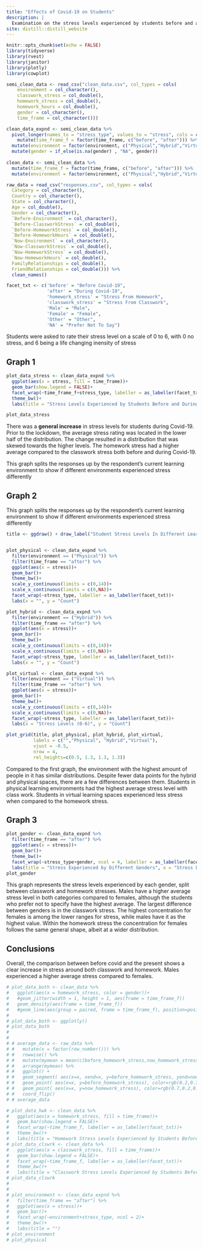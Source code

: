 ```yaml
---
title: "Effects of Covid-19 on Students"
description: |
  Examination on the stress levels experienced by students before and after Covid-19
site: distill::distill_website
---
```

```r
knitr::opts_chunk$set(echo = FALSE)
library(tidyverse)
library(rvest)
library(janitor)
library(plotly)
library(cowplot)

```

```r
semi_clean_data <- read_csv("clean_data.csv", col_types = cols(
    environment = col_character(),
    classwork_stress = col_double(),
    homework_stress = col_double(),
    homework_hours = col_double(),
    gender = col_character(),
    time_frame = col_character())) 

clean_data_expnd <- semi_clean_data %>% 
  pivot_longer(names_to = "stress_type", values_to = "stress", cols = c(homework_stress, classwork_stress)) %>% 
    mutate(time_frame_f = factor(time_frame, c("before", "after"))) %>% 
  mutate(environment = factor(environment, c("Physical","Hybrid","Virtual"))) %>% 
  mutate(gender = if_else(is.na(gender) , "NA", gender))
  
clean_data <- semi_clean_data %>% 
  mutate(time_frame_f = factor(time_frame, c("before", "after"))) %>% 
  mutate(environment = factor(environment, c("Physical","Hybrid","Virtual")))

raw_data = read_csv("responses.csv", col_types = cols(
  Category = col_character(),
  Country = col_character(),
  State = col_character(),
  Age = col_double(),
  Gender = col_character(),
  `Before-Environment` = col_character(),
  `Before-ClassworkStress` = col_double(),
  `Before-HomeworkStress` = col_double(),
  `Before-HomeworkHours` = col_double(),
  `Now-Environment` = col_character(),
  `Now-ClassworkStress` = col_double(),
  `Now-HomeworkStress` = col_double(),
  `Now-HomeworkHours` = col_double(),
  FamilyRelationships = col_double(),
  FriendRelationships = col_double())) %>% 
  clean_names()

facet_txt <- c('before' = "Before Covid-19",
               'after' = "During Covid-19",
               'homework_stress' = "Stress From Homework",
               'classwork_stress' = "Stress From Classwork",
               'Male' = "Male",
               'Female' = "Female",
               'Other' = "Other",
               'NA' = "Prefer Not To Say")

```
Students were asked to rate their stress level on a scale of 0 to 6, with 0 no stress, and 6 being a life changing inensity of stress

## Graph 1
```r
plot_data_stress <- clean_data_expnd %>% 
  ggplot(aes(x = stress, fill = time_frame))+
  geom_bar(show.legend = FALSE)+
  facet_wrap(~time_frame_f+stress_type, labeller = as_labeller(facet_txt), shrink = FALSE)+
  theme_bw()+
  labs(title = "Stress Levels Experienced by Students Before and During Covid-19", x = "Stress Levels (0-6)", y = "Count", fill = "")

plot_data_stress
```

There was a **general increase** in stress levels for students during Covid-19. Prior to the lockdown, the average stress rating was located in the lower half of the distribution. The change resulted in a distribution that was skewed towards the higher levels. The homework stress had a higher average compared to the classwork stress both before and during Covid-19. 


This graph splits the responses up by the respondent's current learning environment to show if different environments experienced stress differently

## Graph 2

This graph splits the responses up by the respondent's current learning environment to show if different environments experienced stress differently

```r
title <- ggdraw() + draw_label("Student Stress Levels In Different Learning Environments", fontface='bold')


plot_physical <- clean_data_expnd %>% 
  filter(environment == ("Physical")) %>% 
  filter(time_frame == "after") %>% 
  ggplot(aes(x = stress))+
  geom_bar()+
  theme_bw()+
  scale_y_continuous(limits = c(0,14))+
  scale_x_continuous(limits = c(0,NA))+
  facet_wrap(~stress_type, labeller = as_labeller(facet_txt))+
  labs(x = "", y = "Count")

plot_hybrid <- clean_data_expnd %>% 
  filter(environment == ("Hybrid")) %>% 
  filter(time_frame == "after") %>% 
  ggplot(aes(x = stress))+
  geom_bar()+
  theme_bw()+
  scale_y_continuous(limits = c(0,14))+
  scale_x_continuous(limits = c(0,NA))+
  facet_wrap(~stress_type, labeller = as_labeller(facet_txt))+
  labs(x = "", y = "Count")

plot_virtual <- clean_data_expnd %>% 
  filter(environment == ("Virtual")) %>% 
  filter(time_frame == "after") %>% 
  ggplot(aes(x = stress))+
  geom_bar()+
  theme_bw()+
  scale_y_continuous(limits = c(0,14))+
  scale_x_continuous(limits = c(0,NA))+
  facet_wrap(~stress_type, labeller = as_labeller(facet_txt))+
  labs(x = "Stress Levels (0-6)", y = "Count")

plot_grid(title, plot_physical, plot_hybrid, plot_virtual,
          labels = c("","Physical", "Hybrid","Virtual"),
          vjust = -0.5,
          nrow = 4,
          rel_heights=c(0.5, 1.3, 1.3, 1.3))
```

Compared to the first graph, the environment with the highest amount of people in it has similar distributions. Despite fewer data points for the hybrid and physical spaces, there are a few differences between them. Students in physical learning environments had the highest average stress level with class work. Students in virtual learning spaces experienced less stress when compared to the homework stress.

## Graph 3

```r
plot_gender <- clean_data_expnd %>% 
  filter(time_frame == "after") %>% 
  ggplot(aes(x = stress))+
  geom_bar()+
  theme_bw()+
  facet_wrap(~stress_type+gender, ncol = 4, labeller = as_labeller(facet_txt))+
  labs(title = "Stress Experienced by Different Genders", x = "Stress Levels", y = "Count")
plot_gender
```
This graph represents the stress levels experienced by each gender, split between classwork and homework stresses. Males have a higher average stress level in both categories compared to females, although the students who prefer not to specify have the highest average. The largest difference between genders is in the classwork stress. The highest concentration for females is among the lower ranges for stress, while males have it as the highest value. Within the homework stress the concentration for females follows the same general shape, albeit at a wider distribution.

## Conclusions
Overall, the comparison between before covid and the present shows a clear increase in stress around both classwork and homework. Males experienced a higher average stress compared to females.

```r

# plot_data_both <- clean_data %>% 
#   ggplot(aes(x = homework_stress, color = gender))+
#   #geom_jitter(width = 1, height = 1, aes(frame = time_frame_f))
#   geom_density(aes(frame = time_frame_f))
#   #geom_line(aes(group = paired, frame = time_frame_f), position=position_jitter(width = 0.05, height = 0.05))
#   
# plot_data_both <- ggplotly()
# plot_data_both
# 
# 
# # average_data <- raw_data %>% 
# #   mutate(x = factor(row_number())) %>% 
# #   rowwise() %>% 
# #   mutate(mymean = mean(c(before_homework_stress,now_homework_stress) )) %>% 
# #   arrange(mymean) %>% 
# #   ggplot() +
# #   geom_segment( aes(x=x, xend=x, y=before_homework_stress, yend=now_homework_stress), color="grey") +
# #   geom_point( aes(x=x, y=before_homework_stress), color=rgb(0.2,0.7,0.1,0.5), size=3 ) +
# #   geom_point( aes(x=x, y=now_homework_stress), color=rgb(0.7,0.2,0.1,0.5), size=3 ) +
# #   coord_flip()
# # average_data

# plot_data_hwk <- clean_data %>% 
#   ggplot(aes(x = homework_stress, fill = time_frame))+
#   geom_bar(show.legend = FALSE)+
#   facet_wrap(~time_frame_f, labeller = as_labeller(facet_txt))+
#   theme_bw()+
#   labs(title = "Homework Stress Levels Experienced by Students Before and During Covid-19", subtitle = "There was a general increase in homework stress during covid.\nThe distribution of stress with respect to the increase stayed roughly the same shape", x = "Stress Levels", y = "Count", fill = "")
# plot_data_clswrk <- clean_data %>% 
#   ggplot(aes(x = classwork_stress, fill = time_frame))+
#   geom_bar(show.legend = FALSE)+
#   facet_wrap(~time_frame_f, labeller = as_labeller(facet_txt))+
#   theme_bw()+
#   labs(title = "Classwork Stress Levels Experienced by Students Before and During Covid-19", subtitle = "There was an uneven increase\n in classwork stress levels, but stress levels increased as well", x = "Stress Levels", y = "Count", fill = "")
# plot_data_clswrk
# 
# 
# plot_environment <- clean_data_expnd %>% 
#   filter(time_frame == "after") %>% 
#   ggplot(aes(x = stress))+
#   geom_bar()+
#   facet_wrap(~environment+stress_type, ncol = 2)+
#   theme_bw()+
#   labs(title = "")
# plot_environment
# plot_physical

```

